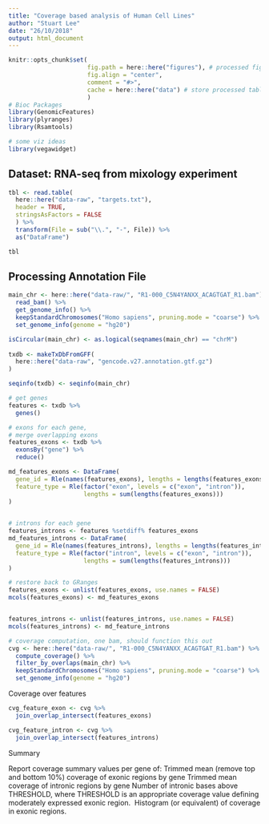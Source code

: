 ```yaml
---
title: "Coverage based analysis of Human Cell Lines"
author: "Stuart Lee"
date: "26/10/2018"
output: html_document
---
```


```r
knitr::opts_chunk$set(
                      fig.path = here::here("figures"), # processed figures go here
                      fig.align = "center",
                      comment = "#>", 
                      cache = here::here("data") # store processed tables in data/
                      )
# Bioc Packages
library(GenomicFeatures)
library(plyranges)
library(Rsamtools)

# some viz ideas
library(vegawidget)

```


## Dataset: RNA-seq from mixology experiment

```r
tbl <- read.table(
  here::here("data-raw", "targets.txt"),
  header = TRUE,
  stringsAsFactors = FALSE
  ) %>% 
  transform(File = sub("\\.", "-", File)) %>%
  as("DataFrame")

tbl
```


## Processing Annotation File

```r

main_chr <- here::here("data-raw/", "R1-000_C5N4YANXX_ACAGTGAT_R1.bam") %>% 
  read_bam() %>% 
  get_genome_info() %>% 
  keepStandardChromosomes("Homo sapiens", pruning.mode = "coarse") %>%
  set_genome_info(genome = "hg20")

isCircular(main_chr) <- as.logical(seqnames(main_chr) == "chrM")
  
txdb <- makeTxDbFromGFF(
  here::here("data-raw", "gencode.v27.annotation.gtf.gz")
)

seqinfo(txdb) <- seqinfo(main_chr)

# get genes
features <- txdb %>%
  genes()

# exons for each gene,
# merge overlapping exons
features_exons <- txdb %>% 
  exonsBy("gene") %>% 
  reduce()

md_features_exons <- DataFrame(
  gene_id = Rle(names(features_exons), lengths = lengths(features_exons)),
  feature_type = Rle(factor("exon", levels = c("exon", "intron")), 
                     lengths = sum(lengths(features_exons)))
)
  

# introns for each gene
features_introns <- features %setdiff% features_exons
md_features_introns <- DataFrame(
  gene_id = Rle(names(features_introns), lengths = lengths(features_introns)),
  feature_type = Rle(factor("intron", levels = c("exon", "intron")),
                     lengths = sum(lengths(features_introns)))
)

# restore back to GRanges 
features_exons <- unlist(features_exons, use.names = FALSE)
mcols(features_exons) <- md_features_exons


features_introns <- unlist(features_introns, use.names = FALSE)
mcols(features_introns) <- md_feature_introns
```


```r
# coverage computation, one bam, should function this out
cvg <- here::here("data-raw/", "R1-000_C5N4YANXX_ACAGTGAT_R1.bam") %>% 
  compute_coverage() %>% 
  filter_by_overlaps(main_chr) %>% 
  keepStandardChromosomes("Homo sapiens", pruning.mode = "coarse") %>%
  set_genome_info(genome = "hg20")

```

Coverage over features

```r
cvg_feature_exon <- cvg %>% 
  join_overlap_intersect(features_exons)

cvg_feature_intron <- cvg %>% 
  join_overlap_intersect(features_introns)


```


Summary


Report coverage summary values per gene of:
	Trimmed mean (remove top and bottom 10%) coverage of exonic regions by gene
	Trimmed mean coverage of intronic regions by gene
	Number of intronic bases above THRESHOLD, where THRESHOLD is an appropriate coverage value defining moderately expressed exonic region. 
Histogram (or equivalent) of coverage in exonic regions. 